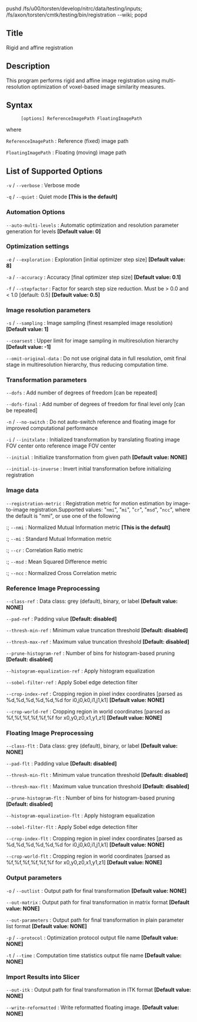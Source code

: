 pushd /fs/u00/torsten/develop/nitrc/data/testing/inputs; /fs/axon/torsten/cmtk/testing/bin/registration --wiki; popd
== Title ==

Rigid and affine registration

== Description ==

This program performs rigid and affine image registration using multi-resolution optimization of voxel-based image similarity measures.

== Syntax ==

: <tt>[options] ReferenceImagePath FloatingImagePath </tt>

where

; <tt>ReferenceImagePath</tt> : Reference (fixed) image path

; <tt>FloatingImagePath</tt> : Floating (moving) image path

== List of Supported Options ==

; <tt>-v</tt> / <tt>--verbose</tt> : Verbose mode

; <tt>-q</tt> / <tt>--quiet</tt> : Quiet mode '''[This is the default]'''

=== Automation Options ===

; <tt>--auto-multi-levels</tt> : Automatic optimization and resolution parameter generation for <n> levels '''[Default value: 0]'''

=== Optimization settings ===

; <tt>-e</tt> / <tt>--exploration</tt> : Exploration [initial optimizer step size] '''[Default value: 8]'''

; <tt>-a</tt> / <tt>--accuracy</tt> : Accuracy [final optimizer step size] '''[Default value: 0.1]'''

; <tt>-f</tt> / <tt>--stepfactor</tt> : Factor for search step size reduction. Must be > 0.0 and < 1.0 [default: 0.5] '''[Default value: 0.5]'''

=== Image resolution parameters ===

; <tt>-s</tt> / <tt>--sampling</tt> : Image sampling (finest resampled image resolution) '''[Default value: 1]'''

; <tt>--coarsest</tt> : Upper limit for image sampling in multiresolution hierarchy '''[Default value: -1]'''

; <tt>--omit-original-data</tt> : Do not use original data in full resolution, omit final stage in multiresolution hierarchy, thus reducing computation time.

=== Transformation parameters ===

; <tt>--dofs</tt> : Add number of degrees of freedom [can be repeated]

; <tt>--dofs-final</tt> : Add number of degrees of freedom for final level only [can be repeated]

; <tt>-n</tt> / <tt>--no-switch</tt> : Do not auto-switch reference and floating image for improved computational performance

; <tt>-i</tt> / <tt>--initxlate</tt> : Initialized transformation by translating floating image FOV center onto reference image FOV center

; <tt>--initial</tt> : Initialize transformation from given path '''[Default value: NONE]'''

; <tt>--initial-is-inverse</tt> : Invert initial transformation before initializing registration

=== Image data ===

; <tt>--registration-metric</tt> : Registration metric for motion estimation by image-to-image registration.Supported values: "<tt>nmi</tt>", "<tt>mi</tt>", "<tt>cr</tt>", "<tt>msd</tt>", "<tt>ncc</tt>", where the default is "nmi", or use one of the following
:; <tt>--nmi</tt> : Normalized Mutual Information metric '''[This is the default]'''
:; <tt>--mi</tt> : Standard Mutual Information metric
:; <tt>--cr</tt> : Correlation Ratio metric
:; <tt>--msd</tt> : Mean Squared Difference metric
:; <tt>--ncc</tt> : Normalized Cross Correlation metric

=== Reference Image Preprocessing ===

; <tt>--class-ref</tt> : Data class: grey (default), binary, or label '''[Default value: NONE]'''

; <tt>--pad-ref</tt> : Padding value '''[Default: disabled]'''

; <tt>--thresh-min-ref</tt> : Minimum value truncation threshold '''[Default: disabled]'''

; <tt>--thresh-max-ref</tt> : Maximum value truncation threshold '''[Default: disabled]'''

; <tt>--prune-histogram-ref</tt> : Number of bins for histogram-based pruning '''[Default: disabled]'''

; <tt>--histogram-equalization-ref</tt> : Apply histogram equalization

; <tt>--sobel-filter-ref</tt> : Apply Sobel edge detection filter

; <tt>--crop-index-ref</tt> : Cropping region in pixel index coordinates [parsed as %d,%d,%d,%d,%d,%d for i0,j0,k0,i1,j1,k1] '''[Default value: NONE]'''

; <tt>--crop-world-ref</tt> : Cropping region in world coordinates [parsed as %f,%f,%f,%f,%f,%f for x0,y0,z0,x1,y1,z1] '''[Default value: NONE]'''

=== Floating Image Preprocessing ===

; <tt>--class-flt</tt> : Data class: grey (default), binary, or label '''[Default value: NONE]'''

; <tt>--pad-flt</tt> : Padding value '''[Default: disabled]'''

; <tt>--thresh-min-flt</tt> : Minimum value truncation threshold '''[Default: disabled]'''

; <tt>--thresh-max-flt</tt> : Maximum value truncation threshold '''[Default: disabled]'''

; <tt>--prune-histogram-flt</tt> : Number of bins for histogram-based pruning '''[Default: disabled]'''

; <tt>--histogram-equalization-flt</tt> : Apply histogram equalization

; <tt>--sobel-filter-flt</tt> : Apply Sobel edge detection filter

; <tt>--crop-index-flt</tt> : Cropping region in pixel index coordinates [parsed as %d,%d,%d,%d,%d,%d for i0,j0,k0,i1,j1,k1] '''[Default value: NONE]'''

; <tt>--crop-world-flt</tt> : Cropping region in world coordinates [parsed as %f,%f,%f,%f,%f,%f for x0,y0,z0,x1,y1,z1] '''[Default value: NONE]'''

=== Output parameters ===

; <tt>-o</tt> / <tt>--outlist</tt> : Output path for final transformation '''[Default value: NONE]'''

; <tt>--out-matrix</tt> : Output path for final transformation in matrix format '''[Default value: NONE]'''

; <tt>--out-parameters</tt> : Output path for final transformation in plain parameter list format '''[Default value: NONE]'''

; <tt>-p</tt> / <tt>--protocol</tt> : Optimization protocol output file name '''[Default value: NONE]'''

; <tt>-t</tt> / <tt>--time</tt> : Computation time statistics output file name '''[Default value: NONE]'''

=== Import Results into Slicer ===

; <tt>--out-itk</tt> : Output path for final transformation in ITK format '''[Default value: NONE]'''

; <tt>--write-reformatted</tt> : Write reformatted floating image. '''[Default value: NONE]'''


